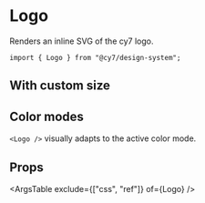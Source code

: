 
<Meta title="Design System / Components / Logo" component={Logo} />

# Logo

Renders an inline SVG of the cy7 logo.

```tsx
import { Logo } from "@cy7/design-system";
```

<Canvas withSource="open">
  <Story name="Default size">
    <Logo />
  </Story>
</Canvas>

## With custom size

<Canvas withSource="open">
  <Story name="With custom size">
    <Logo size={200} />
  </Story>
</Canvas>

## Color modes

`<Logo />` visually adapts to the active color mode.

<Canvas withSource="open">
  <Story name="Dark mode">
    <Box className={darkSection} css={{ background: "$bg", padding: "$1" }}>
      <Logo />
    </Box>
  </Story>
</Canvas>

<Canvas withSource="open">
  <Story name="Warning mode">
    <Box className={warningSection} css={{ background: "$bg", padding: "$1" }}>
      <Logo />
    </Box>
  </Story>
</Canvas>


## Props

<ArgsTable exclude={["css", "ref"]} of={Logo} />
